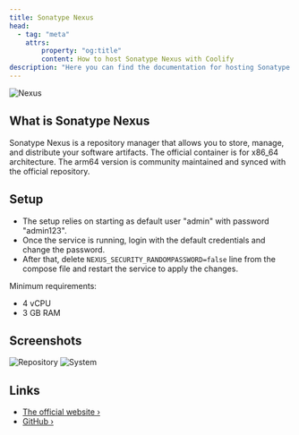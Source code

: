 ```yaml
---
title: Sonatype Nexus
head:
  - tag: "meta"
    attrs:
        property: "og:title"
        content: How to host Sonatype Nexus with Coolify
description: "Here you can find the documentation for hosting Sonatype Nexus with Coolify."
---
```



<Badge text="One-click setup." variant="note" size="large" />

![Nexus](../../../assets/images/services/nexus0.png)

## What is Sonatype Nexus

Sonatype Nexus is a repository manager that allows you to store, manage, and distribute your software artifacts.
The official container is for x86_64 architecture. The arm64 version is community maintained and synced with the official repository.

## Setup

- The setup relies on starting as default user "admin" with password "admin123".
- Once the service is running, login with the default credentials and change the password.
- After that, delete `NEXUS_SECURITY_RANDOMPASSWORD=false` line from the compose file and restart the service to apply the changes.

Minimum requirements:
- 4 vCPU
- 3 GB RAM

## Screenshots

![Repository](../../../assets/images/services/nexus1.png)
![System](../../../assets/images/services/nexus2.png)

## Links

- [The official website ›](https://help.sonatype.com/en/sonatype-nexus-repository.html?utm_source=coolify.io)
- [GitHub ›](https://github.com/sonatype/docker-nexus3?utm_source=coolify.io)
